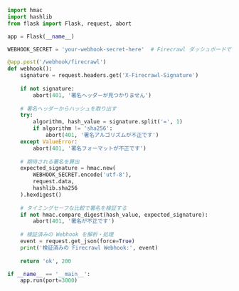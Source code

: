 ```python Python/Flask
import hmac
import hashlib
from flask import Flask, request, abort

app = Flask(__name__)

WEBHOOK_SECRET = 'your-webhook-secret-here'  # Firecrawl ダッシュボードで取得

@app.post('/webhook/firecrawl')
def webhook():
    signature = request.headers.get('X-Firecrawl-Signature')
    
    if not signature:
        abort(401, '署名ヘッダーが見つかりません')
    
    # 署名ヘッダーからハッシュを取り出す
    try:
        algorithm, hash_value = signature.split('=', 1)
        if algorithm != 'sha256':
            abort(401, '署名アルゴリズムが不正です')
    except ValueError:
        abort(401, '署名フォーマットが不正です')
    
    # 期待される署名を算出
    expected_signature = hmac.new(
        WEBHOOK_SECRET.encode('utf-8'),
        request.data,
        hashlib.sha256
    ).hexdigest()
    
    # タイミングセーフな比較で署名を検証する
    if not hmac.compare_digest(hash_value, expected_signature):
        abort(401, '署名が不正です')
    
    # 検証済みの Webhook を解析・処理
    event = request.get_json(force=True)
    print('検証済みの Firecrawl Webhook:', event)
    
    return 'ok', 200

if __name__ == '__main__':
    app.run(port=3000)
```
